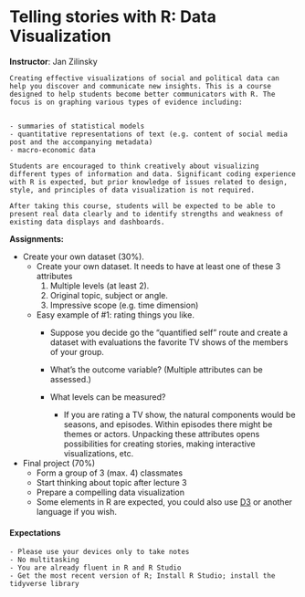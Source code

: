 # Telling stories with R: Data Visualization {.unnumbered}

**Instructor**: Jan Zilinsky

	Creating effective visualizations of social and political data can help you discover and communicate new insights. This is a course designed to help students become better communicators with R. The focus is on graphing various types of evidence including:


	- summaries of statistical models
	- quantitative representations of text (e.g. content of social media post and the accompanying metadata)
	- macro-economic data

	Students are encouraged to think creatively about visualizing different types of information and data. Significant coding experience with R is expected, but prior knowledge of issues related to design, style, and principles of data visualization is not required. 

	After taking this course, students will be expected to be able to present real data clearly and to identify strengths and weakness of existing data displays and dashboards.

**Assignments:**


- Create your own dataset (30%).
	- Create your own dataset. It needs to have at least one of these 3 attributes
		1. Multiple levels (at least 2).
		2. Original topic, subject or angle.
		3. Impressive scope (e.g. time dimension)
	- Easy example of #1: rating things you like.
		- Suppose you decide go the “quantified self” route and create a dataset with evaluations the favorite TV shows of the members of your group.
		- What’s the outcome variable? (Multiple attributes can be assessed.)
		- What levels can be measured?

			- If you are rating a TV show, the natural components would be seasons, and episodes. Within episodes there might be themes or actors. Unpacking these attributes opens possibilities for creating stories, making interactive visualizations, etc.


- Final project (70%)
	- Form a group of 3 (max. 4) classmates
	- Start thinking about topic after lecture 3
	- Prepare a compelling data visualization 
	- Some elements in R are expected, you could also use [D3](https://github.com/scotthmurray/d3-book) or another language if you wish.

#### **Expectations**

	- Please use your devices only to take notes
	- No multitasking
	- You are already fluent in R and R Studio
	- Get the most recent version of R; Install R Studio; install the tidyverse library
